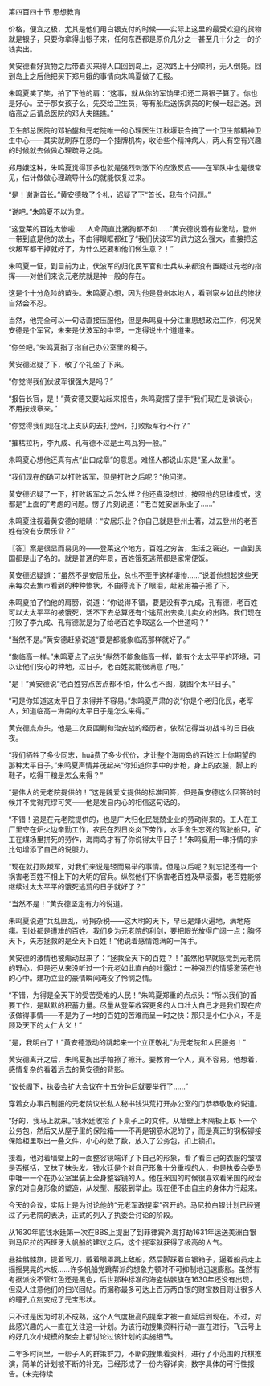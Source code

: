 

第四百四十节 思想教育

价格，便宜之极，尤其是他们用白银支付的时候――实际上这里的最受欢迎的货物就是银子，只要你拿得出银子来，任何东西都是原价几分之一甚至几十分之一的价钱卖出。

黄安德看好货物之后带着买来得人口回到岛上，这次路上十分顺利，无人倒毙。回到岛上之后他把买下郑月娥的事情向朱鸣夏做了汇报。

朱鸣夏笑了笑，拍了下他的肩：“这事，就从你的军饷里扣还二两银子算了。你也是好心。至于那女孩子么，先交给卫生员，等有船后送伤病员的时候一起后送。到临高之后请总医院的邓大夫瞧瞧。”

卫生部总医院的邓铂鋆和元老院唯一的心理医生江秋堰联合搞了一个卫生部精神卫生中心――其实就刷存在感的一个挂牌机构，收治些个精神病人，两人有空有兴趣的时候就去做做心理疏导之类。

郑月娥这种，朱鸣夏觉得顶多也就是强烈刺激下的应激反应――在军队中也是很常见，估计做做心理疏导什么的就能恢复过来。

“是！谢谢首长。”黄安德敬了个礼，迟疑了下“首长，我有个问题。”

“说吧。”朱鸣夏不以为意。

“这登莱的百姓太惨啦……人命简直比猪狗都不如……”黄安德说着有些激动，登州一带到底是他的故土，不由得眼眶都红了“我们伏波军的武力这么强大，直接把这伙叛军都干掉就好了，为什么还要和他们做生意？！”

朱鸣夏一怔，到目前为止，伏波军的归化民军官和士兵从来都没有置疑过元老的指挥――对他们来说元老院就是神一般的存在。

这是个十分危险的苗头。朱鸣夏心想，因为他是登州本地人，看到家乡如此的惨状自然会不忍。

当然，他完全可以一句话直接压服他，但是朱鸣夏十分注重思想政治工作，何况黄安德是个军官，未来是伏波军的中坚，一定得说出个道道来。

“你坐吧。”朱鸣夏指了指自己办公室里的椅子。

黄安德迟疑了下，敬了个礼坐了下来。

“你觉得我们伏波军很强大是吗？”

“报告长官，是！”黄安德又要站起来报告，朱鸣夏摆了摆手“我们现在是谈谈心，不用按规章来。”

“你觉得我们现在北上支队的去打登州，打败叛军行不行？”

“摧枯拉朽，李九成、孔有德不过是土鸡瓦狗一般。”

朱鸣夏心想他还真有点“出口成章”的意思。难怪人都说山东是“圣人故里”。

“我们现在的确可以打败叛军，但是打败之后呢？”他问道。

黄安德迟疑了一下，打败叛军之后怎么样？他还真没想过，按照他的思维模式，这都是“上面的”考虑的问题。愣了片刻说道：“老百姓安居乐业了……”

朱鸣夏注视着黄安德的眼睛：“安居乐业？你自己就是登州土著，过去登州的老百姓有没有安居乐业？”

〖答〗案是很显而易见的――登莱这个地方，百姓之穷苦，生活之窘迫，一直到民国都是出了名的。就是普通的年景，百姓饿死逃荒都是家常便饭。

黄安德迟疑道：“虽然不是安居乐业，总也不至于这样凄惨……”说着他想起这些天来每次去集市看到的种种惨状，不由得流下了眼泪，赶紧用袖子擦了下。

朱鸣夏拍了怕他的肩膀，说道：“你说得不错，要是没有李九成，孔有德，老百姓可以太太平平的被饿死，活不下去总算还有个逃荒出去卖儿卖女的出路。我们现在打败了李九成、孔有德就是为了给老百姓争取这么一个世道吗？”

“当然不是。”黄安德赶紧说道“要是都能象临高那样就好了。”

“象临高一样。”朱鸣夏点了点头“纵然不能象临高一样，能有个太太平平的环境，可以让他们安心的种地，过日子，老百姓就能很满意了吧。”

“是！”黄安德说“老百姓穷点苦点都不怕，什么也不图，就图个太平日子。”

“可是你知道这太平日子来得并不容易。”朱鸣夏严肃的说“你是个老归化民，老军人，知道临高－海南的太平日子是怎么来得。”

黄安德点点头，他是二次反围剿和治安战的经历者，依然记得当初战斗的日日夜夜。

“我们牺牲了多少同志，huā费了多少代价，才让整个海南岛的百姓过上你期望的那种太平日子。”朱鸣夏声情并茂起来“你知道你手中的步枪，身上的衣服，脚上的鞋子，吃得干粮是怎么来得？”

“是伟大的元老院提供的！”这是魏爱文提供的标准回答，但是黄安德这么回答的时候并不觉得荒缪可笑――他是发自内心的相信这句话的。

“不错！这是在元老院提供的，也是广大归化民兢兢业业的劳动得来的。工人在工厂里守在炉火边辛勤工作，农民在烈日炎炎下劳作，水手舍生忘死的驾驶船只，矿工在煤场里拼死的劳作，海南岛才有了你说得太平日子！”朱鸣夏用一串抒情的排比句增添了自己的说服力。

“现在就打败叛军，对我们来说是轻而易举的事情。但是以后呢？别忘记还有一个祸害老百姓不相上下的大明的官兵。纵然他们不祸害老百姓及早滚蛋，老百姓能够继续过太太平平的饿死逃荒的日子就好了？”

“当然不是！”黄安德坚定有力的说道。

朱鸣夏说道“兵乱匪乱，苛捐杂税――这大明的天下，早已是烽火遍地，满地疮痍。到处都是遭难的百姓。我们身为元老院的利剑，要把眼光放得广阔一点：胸怀天下，矢志拯救的是全天下百姓！”他说着感情饱满的一挥手。

黄安德的激情也被煽动起来了：“拯救全天下的百姓？！”虽然他早就感觉到元老院的野心，但是还从来没听过一个元老如此直白的吐露过：一种强烈的情感激荡在他的心中。建功立业的豪情瞬间淹没了怜悯之情。

“不错，为得是全天下的受苦受难的人民！”朱鸣夏郑重的点点头：“所以我们的首要工作，是默默的积蓄力量。尽量从登莱收容更多的人口壮大自己才是我们现在应该做得事情――不是为了一地的百姓的苦难而呈一时之快：那只是小仁小义，不是顾及天下的大仁大义！”

“是，我明白了！”黄安德激动的跳起来一个立正敬礼“为元老院和人民服务！”

黄安德离开之后，朱鸣夏掏出手帕擦了擦汗。要教育一个人，真不容易。他想着，感情复杂的看着远去的黄安德的背影。

“议长阁下，执委会扩大会议在十五分钟后就要举行了……”

穿着女办事员制服的元老院议长私人秘书钱洪荒打开办公室的门恭恭敬敬的说道。

“好的，我马上就来。”钱水廷收拾了下桌子上的文件。从墙壁上木隔板上取下一个公务包，然后又从屋子里的保险箱――不再是钢筋水泥的了，而是真正的钢板铆接保险柜里取出一叠文件，小心的数了数，放入了公务包，扣上锁扣。

接着，他对着墙壁上的一面整容镜端详了下自己的形象，看了看自己的衣服的皱褶是否挺括，又抹了抹头发。钱水廷是个对自己形象十分重视的人，也是执委会委员中唯一一个在办公室里装上全身整容镜的人。他在米国的时候很喜欢看米国的政治家的对自身形象的塑造，从发型、服装到举止。现在便不由自主的身体力行起来。

今天的会议，实际上是为讨论他的“元老军政提案”召开的。马尼拉白银计划已经通过了元老院的表决，正式的列入了执委会讨论的阶段。

从1630年底钱水廷第一次在BBS上提出了到菲律宾外海打劫1631年运送美洲白银到马尼拉的西班牙大帆船的建议之后，这个提案就获得了极高的人气。

悬挂骷髅旗，提着弯刀，戴着眼罩跳上敌船，然后脚踩着白银箱子，逼着船员走上摇摇晃晃的木板……许多帆船党跳帮派的想象力顿时不可抑制地迅速膨胀。虽然有考据派说不管红色还是黑色，后世那种标准的海盗骷髅旗在1630年还没有出现，但没人注意他们的扫兴回帖。而据称最多可达上百万两白银的财宝数目则让很多人的瞳孔立刻变成了元宝形状。

只不过是因为时机不成熟，这个人气度极高的提案才被一直延后到现在。不过，对此感兴趣的人一直在关注这一计划。为该行动搜集资料行动一直在进行。飞云号上的好几次小规模的聚会上都讨论过该计划的实施细节。

二年多时间里，一帮子人的群策群力，不断的搜集着资料，进行了小范围的兵棋推演，简单的计划被不断的补充，已经形成了一份内容详实，数字具体的可行性报告。(未完待续

